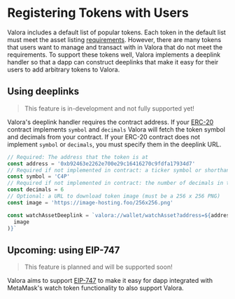 # Registering Tokens with Users

Valora includes a default list of popular tokens. Each token in the
default list must meet the asset listing <a href={props.assetGuidelines}>requirements</a>.
However, there are many tokens that users
want to manage and transact with in Valora that do not meet the requirements. To
support these tokens well, Valora implements a deeplink handler so
that a dapp can construct deeplinks that make it easy for their users
to add arbitrary tokens to Valora.

## Using deeplinks

> This feature is in-development and not fully supported yet!

Valora's deeplink handler requires the contract address. If your
[ERC-20](https://eips.ethereum.org/EIPS/eip-20) contract implements
`symbol` and `decimals` Valora will fetch the token symbol and
decimals from your contract. If your ERC-20 contract does not implement
`symbol` or `decimals`, you must specify them in the deeplink URL.

```ts
// Required: The address that the token is at
const address = '0xb92463e2262e700e29c16416270c9fdfa17934d7'
// Required if not implemented in contract: a ticker symbol or shorthand, up to 5 chars.
const symbol = 'C4P'
// Required if not implemented in contract: the number of decimals in the token
const decimals = 6
// Optional: a URL to download token image (must be a 256 x 256 PNG)
const image = 'https://image-hosting.foo/256x256.png'

const watchAssetDeeplink = `valora://wallet/watchAsset?address=${address}&symbol=${symbol}&decimals=${decimals}&image=${encodeURIComponent(
  image
)}`
```

## Upcoming: using EIP-747

> This feature is planned and will be supported soon!

Valora aims to support
[EIP-747](https://github.com/ethereum/EIPs/blob/master/EIPS/eip-747.md)
to make it easy for dapp integrated with MetaMask's watch token
functionality to also support Valora.
